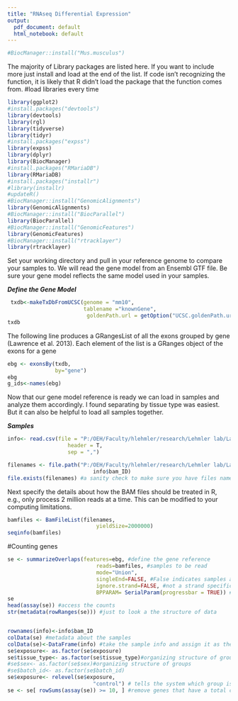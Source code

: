 ```yaml
---
title: "RNAseq Differential Expression"
output:
  pdf_document: default
  html_notebook: default
---
```

```r
#BiocManager::install("Mus.musculus")
```


The majority of Library packages are listed here. If you want to include more just install and load at the end of the list. If code isn't recognizing the function, it is likely that R didn't load the package that the function comes from.
#load libraries every time
```r
library(ggplot2)
#install.packages("devtools")
library(devtools)
library(rgl)
library(tidyverse)
library(tidyr)
#install.packages("expss")
library(expss)
library(dplyr)
library(BiocManager)
#install.packages("RMariaDB")
library(RMariaDB)
#install.packages("installr")
#library(installr)
#updateR()
#BiocManager::install("GenomicAlignments")
library(GenomicAlignments)
#BiocManager::install("BiocParallel")
library(BiocParallel)
#BiocManager::install("GenomicFeatures")
library(GenomicFeatures)
#BiocManager::install("rtracklayer")
library(rtracklayer)
```


Set your working directory and pull in your reference genome to compare your samples to. We will read the gene model from an Ensembl GTF file. Be sure your gene model reflects the same model used in your samples. 

***Define the Gene Model***
```r

 txdb<-makeTxDbFromUCSC(genome = "mm10",
                        tablename ="knownGene", 
                         goldenPath.url = getOption("UCSC.goldenPath.url"))
txdb
```


The following line produces a GRangesList of all the exons grouped by gene (Lawrence et al. 2013). Each element of the list is a GRanges object of the exons for a gene
```r
ebg <- exonsBy(txdb, 
               by="gene")
ebg
g_ids<-names(ebg)
```

Now that our gene model reference is ready we can load in samples and analyze them accordingly. I found separating by tissue type was easiest. But it can also be helpful to load all samples together. 

***Samples***
```r
info<- read.csv(file = "P:/OEH/Faculty/hlehmler/research/Lehmler lab/Laura/RNAseq_Preg_Heatwave2/novogene/01.RawData/fastq_files/BAM_files/BAMlist_metadata.csv", #reading in the sample information
                   header = T, 
                   sep = ",")

filenames <- file.path("P:/OEH/Faculty/hlehmler/research/Lehmler lab/Laura/RNAseq_Preg_Heatwave2/novogene/01.RawData/fastq_files/BAM_files/", 
                           info$bam_ID)
file.exists(filenames) #a sanity check to make sure you have files named
```

Next specify the details about how the BAM files should be treated in R, e.g., only process 2 million reads at a time. This can be modified to your computing limitations.
```r
bamfiles <- BamFileList(filenames, 
                            yieldSize=2000000)
seqinfo(bamfiles)
```

#Counting genes
```r

se <- summarizeOverlaps(features=ebg, #define the gene reference
                            reads=bamfiles, #samples to be read
                            mode="Union", 
                            singleEnd=FALSE, #False indicates samples are paired-end
                            ignore.strand=FALSE, #not a strand specific experiment
                            BPPARAM= SerialParam(progressbar = TRUE)) #progress bar shown
se
head(assay(se)) #access the counts
str(metadata(rowRanges(se))) #just to look a the structure of data



```
```r
rownames(info)<-info$bam_ID
colData(se) #metadata about the samples
colData(se)<-DataFrame(info) #take the sample info and assign it as the metadata
se$exposure<- as.factor(se$exposure)
se$tissue_type<- as.factor(se$tissue_type)#organizing structure of groups
#se$sex<- as.factor(se$sex)#organizing structure of groups
#se$batch_id<- as.factor(se$batch_id)
se$exposure<- relevel(se$exposure, 
                           "control") # tells the system which group is "control"
se <- se[ rowSums(assay(se)) >= 10, ] #remove genes that have a total count less than 10, a good prefilter measure
```

